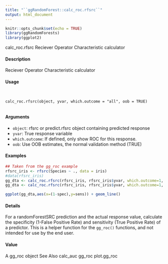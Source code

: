```yaml
---
title: "``ggRandomForest::calc_roc.rfsrc``"
output: html_document
---
```


```r
knitr::opts_chunk$set(echo = TRUE)
library(ggRandomForests)
library(ggplot2)
```

calc_roc.rfsrc Reciever Operator Characteristic calculator

#### Description 

Reciever Operator Characteristic calculator

#### Usage 

<pre><code>

calc_roc.rfsrc(object, yvar, which.outcome = "all", oob = TRUE)

</code></pre>

#### Arguments

* ``object``: rfsrc or predict.rfsrc object containing predicted response
* ``yvar``: True response variable
* ``which.outcome``: If defined, only show ROC for this response.
* ``oob``: Use OOB estimates, the normal validation method (TRUE)

#### Examples 
```r

## Taken from the gg_roc example
rfsrc_iris <- rfsrc(Species ~ ., data = iris)
#data(rfsrc_iris)
gg_dta <- calc_roc.rfsrc(rfsrc_iris, rfsrc_iris$yvar, which.outcome=1, oob=TRUE)
gg_dta <- calc_roc.rfsrc(rfsrc_iris, rfsrc_iris$yvar, which.outcome=1, oob=FALSE)

```

```r

ggplot(gg_dta,aes(x=(1-spec),y=sens)) + geom_line()
```

#### Details

For a randomForestSRC prediction and the actual response value, calculate the specificity (1-False
Positive Rate) and sensitivity (True Positive Rate) of a predictor.
This is a helper function for the ``gg_roc()`` functions, and not intended for use by the end user.

#### Value
A gg_roc object
See Also
calc_auc gg_roc plot.gg_roc
